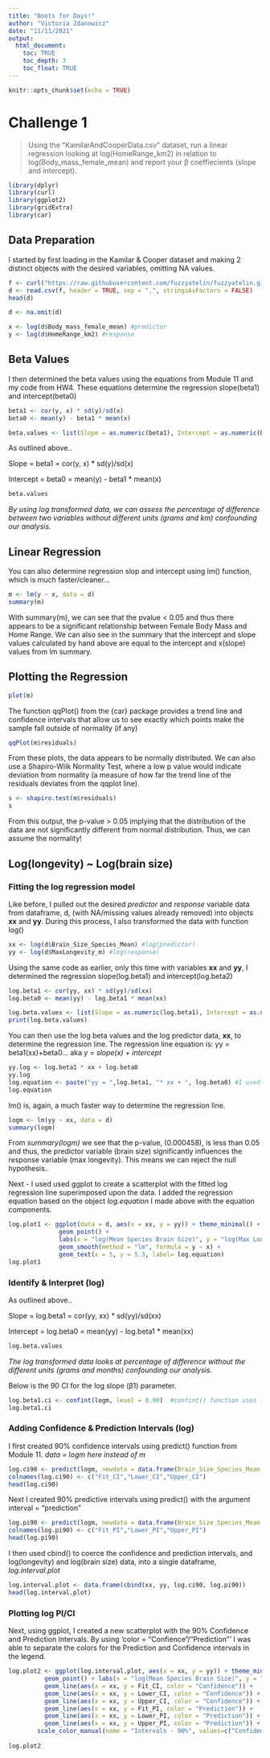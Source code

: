 ```yaml
---
title: "Boots for Days!"
author: "Victoria Zdanowicz"
date: "11/11/2021"
output: 
  html_document:
    toc: TRUE
    toc_depth: 3
    toc_float: TRUE
---
```


```r
knitr::opts_chunk$set(echo = TRUE)
```

# Challenge 1

>Using the “KamilarAndCooperData.csv” dataset, run a linear regression looking at log(HomeRange_km2) in relation to log(Body_mass_female_mean) and report your β coeffiecients (slope and intercept).

```r
library(dplyr)
library(curl)
library(ggplot2)
library(gridExtra)
library(car)
```

## Data Preparation

I started by first loading in the Kamilar & Cooper dataset and making 2 distinct objects with the desired variables, omitting NA values.  
```r
f <- curl("https://raw.githubusercontent.com/fuzzyatelin/fuzzyatelin.github.io/master/AN588_Fall21/KamilarAndCooperData.csv")
d <- read.csv(f, header = TRUE, sep = ",", stringsAsFactors = FALSE)
head(d)
```

```r
d <- na.omit(d) 

x <- log(d$Body_mass_female_mean) #predictor
y <- log(d$HomeRange_km2) #response
```

## Beta Values

I then determined the beta values using the equations from Module 11 and my code from HW4. These equations determine the regression slope(beta1) and intercept(beta0)
```r
beta1 <- cor(y, x) * sd(y)/sd(x) 
beta0 <- mean(y) - beta1 * mean(x)

beta.values <- list(Slope = as.numeric(beta1), Intercept = as.numeric(beta0))
```

As outlined above..

Slope = beta1 = cor(y, x) * sd(y)/sd(x)

Intercept = beta0 = mean(y) - beta1 * mean(x)

```r
beta.values
```
*By using log transformed data, we can assess the percentage of difference between two variables without different units (grams and km) confounding our analysis.*

## Linear Regression

You can also determine regression slop and intercept using lm() function, which is much faster/cleaner... 
```r
m <- lm(y ~ x, data = d)
summary(m)
```
With summary(m), we can see that the pvalue < 0.05 and thus there appears to be a significant relationship between Female Body Mass and Home Range. We can also see in the summary that the intercept and slope values calculated by hand above are equal to the intercept and x(slope) values from lm summary.

## Plotting the Regression
```r
plot(m)
```
The function qqPlot() from the {car} package provides a trend line and confidence intervals that allow us to see exactly which points make the sample fall outside of normality (if any)
```r
qqPlot(m$residuals)
```

From these plots, the data appears to be normally distributed. We can also use a Shapiro-Wilk Normality Test, where a low p value would indicate deviation from normality (a measure of how far the trend line of the residuals deviates from the qqplot line).

```r
s <- shapiro.test(m$residuals)
s
```
From this output, the p-value > 0.05 implying that the distribution of the data are not significantly different from normal distribution. Thus, we can assume the normality!


## Log(longevity) ~ Log(brain size)

### Fitting the log regression model

Like before, I pulled out the desired *predictor* and *response* variable data from dataframe, d, (with NA/missing values already removed) into objects **xx** and **yy**. During this process, I also transformed the data with function log()
```r

xx <- log(d$Brain_Size_Species_Mean) #log(predictor)
yy <- log(d$MaxLongevity_m) #log(response)
```

Using the same code as earlier, only this time with variables **xx** and **yy**, I determined the regression slope(log.beta1) and intercept(log.beta2)
```r
log.beta1 <- cor(yy, xx) * sd(yy)/sd(xx) 
log.beta0 <- mean(yy) - log.beta1 * mean(xx)

log.beta.values <- list(Slope = as.numeric(log.beta1), Intercept = as.numeric(log.beta0))
print(log.beta.values)
```

You can then use the log beta values and the log predictor data, **xx**, to determine the regression line. 
The regression line equation is:
yy = beta1(xx)+beta0... aka *y = slope(x) + intercept*
```r
yy.log <- log.beta1 * xx + log.beta0
yy.log
log.equation <- paste("yy = ",log.beta1, "* xx + ", log.beta0) #I used paste() here to show the regression line equation
log.equation
```

lm() is, again, a much faster way to determine the regression line. 
```r
logm <- lm(yy ~ xx, data = d)
summary(logm)
```

From *summary(logm)* we see that the p-value, (0.000458), is less than  0.05 and thus, the predictor variable (brain size) significantly influences the response variable (max longevity). This means we can reject the null  hypothesis..


Next - I used used ggplot to create a scatterplot with the fitted log regression line superimposed upon the data. I added the regression equation based on the object *log.equation* I made above with the equation components. 

```r
log.plot1 <- ggplot(data = d, aes(x = xx, y = yy)) + theme_minimal() +
              geom_point() +
              labs(x = "log(Mean Species Brain Size)", y = "log(Max Longevity)", size = 14) +
              geom_smooth(method = "lm", formula = y ~ x) +
              geom_text(x = 5, y = 5.3, label= log.equation)
log.plot1
```


### Identify & Interpret (log)

As outlined above..

Slope = log.beta1 = cor(yy, xx) * sd(yy)/sd(xx)

Intercept = log.beta0 = mean(yy) - log.beta1 * mean(xx)

```r
log.beta.values
```
*The log transformed data looks at percentage of difference without the different units (grams and months) confounding our analysis.*

Below is the 90  CI for the log slope (β1) parameter.
```r
log.beta1.ci <- confint(logm, level = 0.90)  #confint() function uses lm object "logm" to calculate confidence intervals.
log.beta1.ci
```

### Adding Confidence & Prediction Intervals (log)

I first created 90% confidence intervals using predict() function from Module 11. *data = logm here instead of m*
```r
log.ci90 <- predict(logm, newdata = data.frame(Brain_Size_Species_Mean = xx), interval = "confidence",level = 0.90)
colnames(log.ci90) <- c("Fit_CI","Lower_CI","Upper_CI")
head(log.ci90)
```

Next I created 90% predictive intervals using predict() with the argument interval = "prediction"
```r
log.pi90 <- predict(logm, newdata = data.frame(Brain_Size_Species_Mean = xx), interval = "prediction", level = 0.90) 
colnames(log.pi90) <- c("Fit_PI","Lower_PI","Upper_PI")
head(log.pi90)
```

I then used cbind() to coerce the confidence and prediction intervals, and log(longevity) and log(brain size) data, into a single dataframe, *log.interval.plot*
```r
log.interval.plot <- data.frame(cbind(xx, yy, log.ci90, log.pi90))
head(log.interval.plot)
```

### Plotting log PI/CI

Next, using ggplot, I created a new scatterplot with the 90% Confidence and Prediction Intervals. By using 'color = "Confience"/"Prediction"' I was able to separate the colors for the Prediction and Confidence intervals in the legend. 
```r
log.plot2 <- ggplot(log.interval.plot, aes(x = xx, y = yy)) + theme_minimal() +
          geom_point() + labs(x = "log(Mean Species Brain Size)", y = "log(Max Longevity)", size = 14) +
          geom_line(aes(x = xx, y = Fit_CI, color = "Confidence")) +
          geom_line(aes(x = xx, y = Lower_CI, color = "Confidence")) +
          geom_line(aes(x = xx, y = Upper_CI, color = "Confidence")) +
          geom_line(aes(x = xx, y = Fit_PI, color = "Prediction")) +
          geom_line(aes(x = xx, y = Lower_PI, color = "Prediction")) +
          geom_line(aes(x = xx, y = Upper_PI, color = "Prediction")) +
        scale_color_manual(name = "Intervals - 90%", values=c("Confidence" = "#FF6600", "Prediction" = "#000066")) #spooky colors !!
   
log.plot2
```
